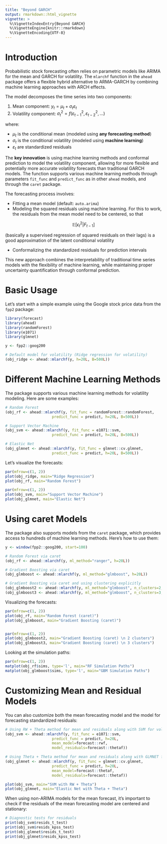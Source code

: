 ```yaml
---
title: "Beyond GARCH"
output: rmarkdown::html_vignette
vignette: >
  %\VignetteIndexEntry{Beyond GARCH}
  %\VignetteEngine{knitr::rmarkdown}
  %\VignetteEncoding{UTF-8}
---
```


# Introduction

Probabilistic stock forecasting often relies on parametric models like ARIMA for the mean and GARCH for volatility. The `mlarchf` function in the `ahead` package offers a flexible hybrid alternative to ARMA-GARCH by combining machine learning approaches with ARCH effects.

The model decomposes the time series into two components:

1. Mean component: $y_t = \mu_t + \sigma_t \varepsilon_t$
2. Volatility component: $\sigma_t^2 = f(\varepsilon_{t-1}^2, \varepsilon_{t-2}^2, ...)$

where:

- $\mu_t$ is the conditional mean (modeled using **any forecasting method**)
- $\sigma_t$ is the conditional volatility (modeled using **machine learning**)
- $\varepsilon_t$ are standardized residuals

The **key innovation** is using machine learning methods and conformal prediction to model the volatility component, allowing for more flexible and potentially more accurate volatility forecasts than traditional GARCH models. The function supports various machine learning methods through parameters `fit_func` and `predict_func` as in other `ahead` models, and through the `caret` package.

The forecasting process involves:

- Fitting a mean model (default: `auto.arima`)
- Modeling the squared residuals using machine learning. For this to work, the residuals from the mean model need to be centered, so that 
  
$$
\mathbb{E}[\epsilon_t^2|F_{t-1}]
$$

(basically a supervised regression of squared residuals on their lags) is a good approximation of the latent conditional volatility

- Conformalizing the standardized residuals for prediction intervals

This new approach combines the interpretability of traditional time series models with the flexibility of machine learning, while maintaining proper uncertainty quantification through conformal prediction.

# Basic Usage

Let's start with a simple example using the Google stock price data from the `fpp2` package:

```r
library(forecast)
library(ahead)
library(randomForest)
library(e1071)
library(glmnet)
```

```r
y <- fpp2::goog200

# Default model for volatility (Ridge regression for volatility)
(obj_ridge <- ahead::mlarchf(y, h=20L, B=500L))
```

# Different Machine Learning Methods

The package supports various machine learning methods for volatility modeling. Here are some examples:

```r
# Random Forest
(obj_rf <- ahead::mlarchf(y, fit_func = randomForest::randomForest, 
                     predict_func = predict, h=20L, B=500L))

# Support Vector Machine
(obj_svm <- ahead::mlarchf(y, fit_func = e1071::svm, 
                     predict_func = predict, h=20L, B=500L))

# Elastic Net
(obj_glmnet <- ahead::mlarchf(y, fit_func = glmnet::cv.glmnet, 
                     predict_func = predict, h=20L, B=500L))
```

Let's visualize the forecasts:

```r
par(mfrow=c(1, 2))
plot(obj_ridge, main="Ridge Regression")
plot(obj_rf, main="Random Forest")
```

```r
par(mfrow=c(1, 2))
plot(obj_svm, main="Support Vector Machine")
plot(obj_glmnet, main="Elastic Net")
```

# Using caret Models

The package also supports models from the `caret` package, which provides access to hundreds of machine learning methods. Here's how to use them:

```r
y <- window(fpp2::goog200, start=100)

# Random Forest via caret
(obj_rf <- ahead::mlarchf(y, ml_method="ranger", h=20L))

# Gradient Boosting via caret
(obj_glmboost <- ahead::mlarchf(y, ml_method="glmboost", h=20L))

# Gradient Boosting via caret and using clustering explicitly
(obj_glmboost2 <- ahead::mlarchf(y, ml_method="glmboost", n_clusters=2, h=20L))
(obj_glmboost3 <- ahead::mlarchf(y, ml_method="glmboost", n_clusters=3, h=20L))
```

Visualizing the forecasts:

```r
par(mfrow=c(1, 2))
plot(obj_rf, main="Random Forest (caret)")
plot(obj_glmboost, main="Gradient Boosting (caret)")


par(mfrow=c(1, 2))
plot(obj_glmboost2, main="Gradient Boosting (caret) \n 2 clusters")
plot(obj_glmboost3, main="Gradient Boosting (caret) \n 3 clusters")
```

Looking at the simulation paths:

```r
par(mfrow=c(1, 2))
matplot(obj_rf$sims, type='l', main="RF Simulation Paths")
matplot(obj_glmboost$sims, type='l', main="GBM Simulation Paths")
```

# Customizing Mean and Residual Models

You can also customize both the mean forecasting model and the model for forecasting standardized residuals:

```r
# Using RW + Theta method for mean and residuals along with SVM for volatility
(obj_svm <- ahead::mlarchf(y, fit_func = e1071::svm, 
                     predict_func = predict, h=20L, 
                     mean_model=forecast::rwf,
                     model_residuals=forecast::thetaf))

# Using Theta + Theta method for mean and residuals along with GLMNET for volatility
(obj_glmnet <- ahead::mlarchf(y, fit_func = glmnet::cv.glmnet, 
                     predict_func = predict, h=20L, 
                     mean_model=forecast::thetaf,
                     model_residuals=forecast::thetaf))
```

```r
plot(obj_svm, main="SVM with RW + Theta")
plot(obj_glmnet, main="Elastic Net with Theta + Theta")
```

When using non-ARIMA models for the mean forecast, it's important to check if the residuals of the mean forecasting model are centered and stationary:

```r
# Diagnostic tests for residuals
print(obj_svm$resids_t_test)
print(obj_svm$resids_kpss_test)
print(obj_glmnet$resids_t_test)
print(obj_glmnet$resids_kpss_test)
```
